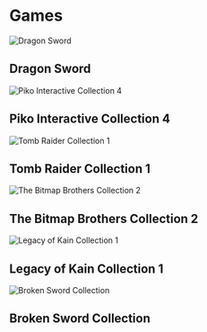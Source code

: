 
# Games

<Card url="/games/dragonsword" fullWidth>

![Dragon Sword](./images/games/dragon-sword-ingame.jpg)

## Dragon Sword

</Card>

<Card url="/games/piko4" fullWidth>

![Piko Interactive Collection 4](./images/games/glover-in-game.png)

## Piko Interactive Collection 4

</Card>

<Card url="/games/tr1" fullWidth>

![Tomb Raider Collection 1](./images/games/tr1-in-game.png)

## Tomb Raider Collection 1

</Card>

<Card url="/games/bmp2" fullWidth>

![The Bitmap Brothers Collection 2](./images/games/z-in-game.png)

## The Bitmap Brothers Collection 2

</Card>

<Card url="/games/lok1" fullWidth>

![Legacy of Kain Collection 1](./images/games/sr1-in-game.png)

## Legacy of Kain Collection 1

</Card>

<Card url="/games/bs" fullWidth>

![Broken Sword Collection](./images/games/bs1-in-game.png)

## Broken Sword Collection

</Card>